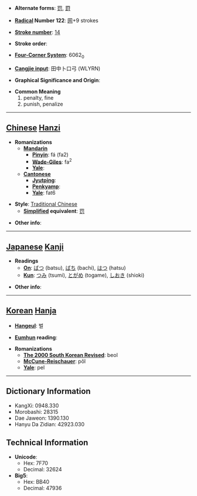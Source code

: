 * '''Alternate forms''': [[罚]], [[罸]]

* '''[[Wiktionary:Chinese radical index| Radical]] Number 122''': [[Wiktionary:Chinese radical index 网|网]]+9 strokes

* '''[[Wiktionary:Chinese total strokes index|Stroke number]]''': [[Wiktionary:Chinese total strokes index 14|14]]

* '''Stroke order''': 

* '''[[Wiktionary:Chinese four corner index|Four-Corner System]]''': 6062<sub>0</sub>

* '''[[Wiktionary:Chinese Cangjie index|Cangjie input]]''': 田中卜口弓 (WLYRN)

* '''Graphical Significance and Origin''': 

* '''Common Meaning'''
*#penalty, fine
*# punish, penalize


----

== [[Chinese]] [[Hanzi]] ==

* '''Romanizations'''
** '''[[Mandarin]]'''
*** '''[[Pinyin]]''': fá (fa2)
*** '''[[Wade-Giles]]''': fa<sup>2</sup>
*** '''[[Yale]]''': 
** '''[[Cantonese]]'''
*** '''[[Jyutping]]''':
*** '''[[Penkyamp]]''': 
*** '''[[Yale]]''': fat6

* '''Style''': [[Traditional Chinese]] 
** '''[[Simplified Chinese|Simplified]] equivalent''': [[罚]]

* '''Other info''': 

----

== [[Japanese]] [[Kanji]] ==

* '''Readings'''
** '''[[On]]''': [[ばつ]] (batsu), [[ばち]] (bachi), [[はつ]] (hatsu)
** '''[[Kun]]''': [[つみ]] (tsumi), [[とがめ]] (togame), [[しおき]] (shioki)

* '''Other info''':  

----

== [[Korean]] [[Hanja]] ==

* '''[[Hangeul]]''': 벌

* '''[[Eumhun]] reading''': 

* '''Romanizations'''
** '''[[The 2000 South Korean Revised Romanization|The 2000 South Korean Revised]]''': beol
** '''[[McCune-Reischauer]]''': pŏl
** '''[[Yale]]''': pel

----

== Dictionary Information ==

* KangXi: 0948.330
* Morobashi: 28315
* Dae Jaweon: 1390.130
* Hanyu Da Zidian: 42923.030

== Technical Information ==

* '''Unicode''':
** Hex: 7F70
** Decimal: 32624
* '''Big5''':
** Hex: BB40
** Decimal: 47936